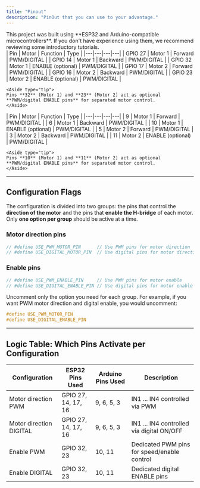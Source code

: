 ```yaml
---
title: "Pinout"
description: "PinOut that you can use to your advantage."
---
```


<Aside type="caution">
This project was built using **ESP32 and Arduino-compatible microcontrollers**.  
If you don't have experience using them, we recommend reviewing some introductory tutorials.
</Aside>

<Tabs syncKey='board'>
  <TabItem label="ESP32 (Bluepad32)">
    | Pin | Motor | Function | Type |
    |---|---|---|---|
    | GPIO 27 | Motor 1 | Forward | PWM/DIGITAL |
    | GPIO 14 | Motor 1 | Backward | PWM/DIGITAL |
    | GPIO 32 | Motor 1 | ENABLE (optional) | PWM/DIGITAL |
    | GPIO 17 | Motor 2 | Forward | PWM/DIGITAL |
    | GPIO 16 | Motor 2 | Backward | PWM/DIGITAL |
    | GPIO 23 | Motor 2 | ENABLE (optional) | PWM/DIGITAL |

    <Aside type="tip">
    Pins **32** (Motor 1) and **23** (Motor 2) act as optional **PWM/digital ENABLE pins** for separated motor control.
    </Aside>
  </TabItem>
  <TabItem label="Arduino (PS2X)">
    | Pin | Motor | Function | Type |
    |---|---|---|---|
    | 9  | Motor 1 | Forward | PWM/DIGITAL |
    | 6  | Motor 1 | Backward | PWM/DIGITAL |
    | 10 | Motor 1 | ENABLE (optional) | PWM/DIGITAL |
    | 5  | Motor 2 | Forward | PWM/DIGITAL |
    | 3  | Motor 2 | Backward | PWM/DIGITAL |
    | 11 | Motor 2 | ENABLE (optional) | PWM/DIGITAL |

    <Aside type="tip">
    Pins **10** (Motor 1) and **11** (Motor 2) act as optional **PWM/digital ENABLE pins** for separated motor control.
    </Aside>
  </TabItem>
</Tabs>

---

## Configuration Flags

The configuration is divided into two groups: the pins that control the **direction of the motor** and the pins that **enable the H-bridge** of each motor.  
Only **one option per group** should be active at a time.

### Motor direction pins

```cpp
// #define USE_PWM_MOTOR_PIN      // Use PWM pins for motor direction
// #define USE_DIGITAL_MOTOR_PIN  // Use digital pins for motor direction
```

### Enable pins

```cpp
// #define USE_PWM_ENABLE_PIN     // Use PWM pins for motor enable
// #define USE_DIGITAL_ENABLE_PIN // Use digital pins for motor enable
```

<Aside type="note">
Uncomment only the option you need for each group. For example, if you want PWM motor direction and digital enable, you would uncomment:

```cpp
#define USE_PWM_MOTOR_PIN
#define USE_DIGITAL_ENABLE_PIN
```
</Aside>

---

## Logic Table: Which Pins Activate per Configuration

| Configuration           | ESP32 Pins Used                   | Arduino Pins Used    | Description                                 |
|-------------------------|-----------------------------------|----------------------|---------------------------------------------|
| Motor direction PWM     | GPIO 27, 14, 17, 16               | 9, 6, 5, 3           | IN1 ... IN4 controlled via PWM              |
| Motor direction DIGITAL | GPIO 27, 14, 17, 16               | 9, 6, 5, 3           | IN1 ... IN4 controlled via digital ON/OFF   |
| Enable PWM              | GPIO 32, 23                       | 10, 11               | Dedicated PWM pins for speed/enable control |
| Enable DIGITAL          | GPIO 32, 23                       | 10, 11               | Dedicated digital ENABLE pins               |
